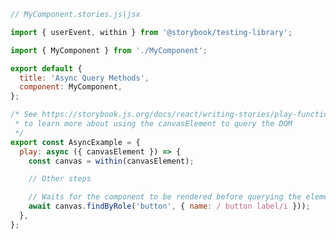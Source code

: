 ```js
// MyComponent.stories.js|jsx

import { userEvent, within } from '@storybook/testing-library';

import { MyComponent } from './MyComponent';

export default {
  title: 'Async Query Methods',
  component: MyComponent,
};

/* See https://storybook.js.org/docs/react/writing-stories/play-function#working-with-the-canvas
 * to learn more about using the canvasElement to query the DOM
 */
export const AsyncExample = {
  play: async ({ canvasElement }) => {
    const canvas = within(canvasElement);

    // Other steps

    // Waits for the component to be rendered before querying the element
    await canvas.findByRole('button', { name: / button label/i }));
  },
};
```
